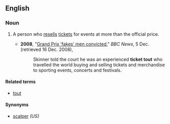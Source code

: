 ==English==

===Noun===
{{en-noun|head=[[ticket]] [[tout]]}}

# {{label|en|British}} A person who [[resell]]s [[ticket]]s for events at more than the official price.
#* '''2008''', "[http://news.bbc.co.uk/2/hi/uk_news/england/northamptonshire/7768383.stm Grand Prix ‘fakes’ men convicted]," ''BBC News'', 5 Dec. (retrieved 16 Dec. 2008),
#*: Skinner told the court he was an experienced '''ticket tout''' who travelled the world buying and selling tickets and merchandise to sporting events, concerts and festivals.

====Related terms====
* [[tout]]

====Synonyms====
* [[scalper]] ''(US)''